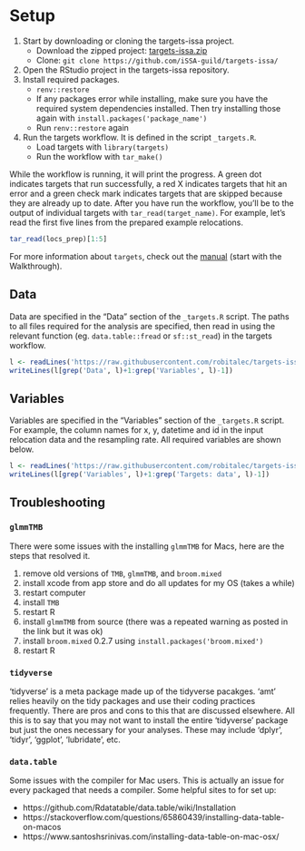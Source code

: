 # Setup

1. Start by downloading or cloning the targets-issa project. 
	- Download the zipped project: [targets-issa.zip](https://github.com/iSSA-guild/targets-issa/archive/refs/heads/main.zip)
	- Clone: `git clone https://github.com/iSSA-guild/targets-issa/`
1. Open the RStudio project in the targets-issa repository. 
1. Install required packages. 
	- `renv::restore`
	- If any packages error while installing, make sure you have the required 
	system dependencies installed. Then try installing those again with 
	`install.packages('package_name')`
	- Run `renv::restore` again
1. Run the targets workflow. It is defined in the script `_targets.R`. 
	- Load targets with `library(targets)`
	- Run the workflow with `tar_make()`


While the workflow is running, it will print the progress. A green dot
indicates targets that run successfully, a red 
X indicates targets that hit an error and a green check mark indicates 
targets that are skipped because they are already up to date. 
After you have run the workflow, you'll be to the output of 
individual targets with `tar_read(target_name)`. For example, let's read
the first five lines from the prepared example relocations. 

```r
tar_read(locs_prep)[1:5]
```


For more information about `targets`, check out the
[manual](https://books.ropensci.org/targets/) (start with the Walkthrough).

## Data
Data are specified in the "Data" section of the `_targets.R` script. 
The paths to all files required for the analysis are specified, then
read in using the relevant function (eg. `data.table::fread` or
`sf::st_read`) in the targets workflow. 

```r
l <- readLines('https://raw.githubusercontent.com/robitalec/targets-issa/main/_targets.R')
writeLines(l[grep('Data', l)+1:grep('Variables', l)-1])
```


## Variables
Variables are specified in the "Variables" section of the `_targets.R` script. 
For example, the column names for x, y, datetime and id in the input
relocation data and the resampling rate. All required variables are 
shown below. 

```r
l <- readLines('https://raw.githubusercontent.com/robitalec/targets-issa/main/_targets.R')
writeLines(l[grep('Variables', l)+1:grep('Targets: data', l)-1])
```



## Troubleshooting

### `glmmTMB`

There were some issues with the installing `glmmTMB` for Macs, 
here are the steps that resolved it.

1. remove old versions of `TMB`, `glmmTMB`, and `broom.mixed`
2. install xcode from app store and do all updates for my OS (takes a while)
3. restart computer
4. install `TMB`
5. restart R
6. install `glmmTMB` from source (there was a repeated warning as posted in the link but it was ok)
7. install `broom.mixed` 0.2.7 using `install.packages('broom.mixed')`
8. restart R

### `tidyverse`

‘tidyverse’ is a meta package made up of the tidyverse pacakges. ‘amt’ relies
heavily on the tidy packages and use their coding practices frequently. There
are pros and cons to this that are discussed elsewhere. All this is to say that
you may not want to install the entire ‘tidyverse’ package but just the ones
necessary for your analyses. These may include ‘dplyr’, ‘tidyr’, ‘ggplot’,
‘lubridate’, etc.


### `data.table`

Some issues with the compiler for Mac users. This is actually an issue for every packaged that needs a compiler. Some helpful sites to for set up:

- https://github.com/Rdatatable/data.table/wiki/Installation
- https://stackoverflow.com/questions/65860439/installing-data-table-on-macos
- https://www.santoshsrinivas.com/installing-data-table-on-mac-osx/

